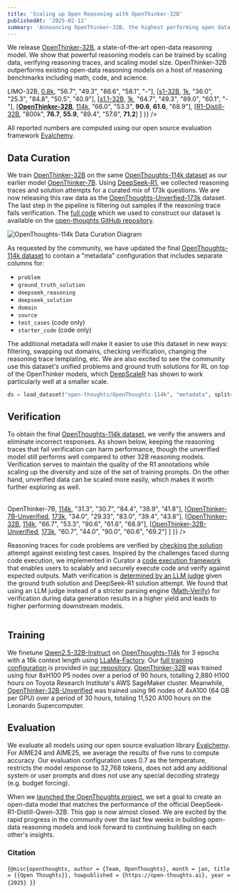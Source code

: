 ```yaml
---
title: 'Scaling up Open Reasoning with OpenThinker-32B'
publishedAt: '2025-02-12'
summary: 'Announcing OpenThinker-32B, the highest performing open data reasoning model to date.'
---
```

We release [OpenThinker-32B](https://huggingface.co/open-thoughts/OpenThinker-32B), a state-of-the-art open-data reasoning model. We show that powerful reasoning models can be trained by scaling data, verifying reasoning traces, and scaling model size. OpenThinker-32B outperforms existing open-data reasoning models on a host of reasoning benchmarks including math, code, and science.

<Table
  data={{
    headers: [
      "Model",
      "Dataset",
      "AIME24",
      "AIME25 I",
      "MATH500",
      "GPQA-D",
      "LCBv2"
    ],
    rows: [
      [<a href='https://huggingface.co/GAIR/LIMO'>LIMO-32B</a>, <a href="https://huggingface.co/datasets/GAIR/LIMO">0.8k</a>, "56.7", "49.3", "86.6", "58.1", "-"],
      [<a href='https://huggingface.co/simplescaling/s1-32B'>s1-32B</a>, <a href="https://huggingface.co/datasets/simplescaling/s1K">1k</a>, "36.0", "25.3", "84.8", "50.5", "40.9"],
      [<a href='https://huggingface.co/simplescaling/s1.1-32B'>s1.1-32B</a>, <a href="https://huggingface.co/datasets/simplescaling/s1K-1.1">1k</a>, "64.7", "49.3", "89.0", "60.1", "-"],
      [<a href='https://huggingface.co/open-thoughts/OpenThinker-32B'><b>OpenThinker-32B</b></a>, <a href="https://huggingface.co/datasets/open-thoughts/OpenThoughts-114k">114k</a>, "66.0", "53.3", <b>90.6</b>, <b>61.6</b>, "68.9"],
      [<a href='https://huggingface.co/deepseek-ai/DeepSeek-R1-Distill-Qwen-32B'>R1-Distill-32B</a>, "800k", <b>76.7</b>, <b>55.9</b>, "89.4", "57.6", <b>71.2</b>]
    ]
  }}
/>

All reported numbers are computed using our open source evaluation framework [Evalchemy](https://github.com/mlfoundations/evalchemy). 

## Data Curation
We train [OpenThinker-32B](https://huggingface.co/open-thoughts/OpenThinker-32B) on the same [OpenThoughts-114k dataset](https://huggingface.co/datasets/open-thoughts/OpenThoughts-114k) as our earlier model [OpenThinker-7B](https://huggingface.co/open-thoughts/OpenThinker-7B). Using [DeepSeek-R1](https://github.com/deepseek-ai/DeepSeek-R1), we collected reasoning traces and solution attempts for a curated mix of 173k questions. We are now releasing this raw data as the [OpenThoughts-Unverfied-173k](https://huggingface.co/datasets/open-thoughts/OpenThoughts-Unverified-173k) dataset. The last step in the pipeline is filtering out samples if the reasoning trace fails verification. The [full code](https://github.com/open-thoughts/open-thoughts/tree/main/open_thoughts) which we used to construct our dataset is available on the [open-thoughts GitHub repository](https://github.com/open-thoughts/open-thoughts). 

<div className="flex justify-center my-8">
  <Image
    src="/openthoughts-114k-diagram.png"
    alt="OpenThoughts-114k Data Curation Diagram"
    width={600}
    height={400}
    className="rounded-lg"
  />
</div>

As requested by the community, we have updated the final [OpenThoughts-114k dataset](https://huggingface.co/datasets/open-thoughts/OpenThoughts-114k) to contain a "metadata" configuration that includes separate columns for:
- `problem`
- `ground_truth_solution`
- `deepseek_reasoning`
- `deepseek_solution`
- `domain`
- `source`
- `test_cases` (code only)
- `starter_code` (code only) 

The additional metadata will make it easier to use this dataset in new ways: filtering, swapping out domains, checking verification, changing the reasoning trace templating, etc. We are also excited to see the community use this dataset's unified problems and ground truth solutions for RL on top of the OpenThinker models, which [DeepScaleR](https://pretty-radio-b75.notion.site/DeepScaleR-Surpassing-O1-Preview-with-a-1-5B-Model-by-Scaling-RL-19681902c1468005bed8ca303013a4e2) has shown to work particularly well at a smaller scale.

```python
ds = load_dataset("open-thoughts/OpenThoughts-114k", "metadata", split="train")
```

## Verification

To obtain the final [OpenThoughts-114k dataset](https://huggingface.co/datasets/open-thoughts/OpenThoughts-114k), we verify the answers and eliminate incorrect responses. As shown below, keeping the reasoning traces that fail verification can harm performance, though the unverified model still performs well compared to other 32B reasoning models. Verification serves to maintain the quality of the R1 annotations while scaling up the diversity and size of the set of training prompts. On the other hand, unverified data can be scaled more easily, which makes it worth further exploring as well.

<Table
  data={{
    headers: [
      "Model",
      "Dataset",
      "AIME24",
      "AIME25 I",
      "MATH500",
      "GPQA-D",
      "LCBv2"
    ],
    rows: [
      [<a href="https://huggingface.co/open-thoughts/OpenThinker-7B">OpenThinker-7B</a>, <a href="https://huggingface.co/datasets/open-thoughts/OpenThoughts-114k">114k</a>, "31.3", "30.7", "84.4", "38.9", "41.8"],
      [<a href="https://huggingface.co/open-thoughts/OpenThinker-7B-Unverified">OpenThinker-7B-Unverified</a>, <a href="https://huggingface.co/datasets/open-thoughts/OpenThoughts-Unverified-173k">173k</a>, "34.0", "29.33", "83.0", "39.4", "43.8"],
      [<a href="https://huggingface.co/open-thoughts/OpenThinker-32B">OpenThinker-32B</a>, <a href="https://huggingface.co/datasets/open-thoughts/OpenThoughts-114k">114k</a>, "66.7", "53.3", "90.6", "61.6", "68.9"],
      [<a href="https://huggingface.co/open-thoughts/OpenThinker-32B-Unverified">OpenThinker-32B-Unverified</a>, <a href="https://huggingface.co/datasets/open-thoughts/OpenThoughts-Unverified-173k">173k</a>, "60.7", "44.0", "90.0", "60.6", "69.2"]
    ]
  }}
/>

Reasoning traces for code problems are verified by [checking the solution](https://github.com/bespokelabsai/curator/tree/main/examples/bespoke-stratos-data-generation/util) attempt against existing test cases. Inspired by the challenges faced during code execution, we implemented in Curator a [code execution framework](https://github.com/bespokelabsai/curator/tree/main/examples/code-execution) that enables users to scalably and securely execute code and verify against expected outputs. Math verification is [determined by an LLM judge](https://github.com/open-thoughts/open-thoughts/blob/main/open_thoughts/math/judge.py#L19-L29) given the ground truth solution and DeepSeek-R1 solution attempt. We found that using an LLM judge instead of a stricter parsing engine ([Math-Verify](https://github.com/huggingface/Math-Verify)) for verification during data generation results in a higher yield and leads to higher performing downstream models. 

<Table
  data={{
    headers: [
      "Data Generation Verifier",
      "Dataset",
      "Evaluation Verifier",
      "AIME25 I",
      "MATH500"
    ],
    rows: [
      ["LLM judge (OpenThinker-7B)", "114k", "Hendrycks (default)", "31.3", "84.4"],
      ["LLM judge (OpenThinker-7B)", "83k", "Math-Verify", "44.0", "89.0"],
      ["Math-Verify", "114k", "Hendrycks (default)", "23.0", "55.0"],
      ["Math-Verify", "83k", "Math-Verify", "22.7", "82.2"]
    ]
  }}
/>

## Training
We finetune [Qwen2.5-32B-Instruct](https://huggingface.co/Qwen/Qwen2.5-32B-Instruct) on [OpenThoughts-114k](https://huggingface.co/datasets/open-thoughts/OpenThoughts-114k) for 3 epochs with a 16k context length using [LLaMa-Factory](https://github.com/hiyouga/LLaMA-Factory). Our [full training configuration](https://github.com/open-thoughts/open-thoughts/blob/main/train/OpenThinker-32B.yaml) is provided in [our repository](https://github.com/open-thoughts/open-thoughts). [OpenThinker-32B](https://huggingface.co/open-thoughts/OpenThinker-32B) was trained using four 8xH100 P5 nodes over a period of 90 hours, totalling 2,880 H100 hours on Toyota Research Institute's AWS SageMaker cluster. Meanwhile, [OpenThinker-32B-Unverified](https://huggingface.co/open-thoughts/OpenThinker-32B-Unverified) was trained using 96 nodes of 4xA100 (64 GB per GPU) over a period of 30 hours, totaling 11,520 A100 hours on the Leonardo Supercomputer.

## Evaluation
We evaluate all models using our open source evaluation library [Evalchemy](https://github.com/mlfoundations/evalchemy). For AIME24 and AIME25, we average the results of five runs to compute accuracy. Our evaluation configuration uses 0.7 as the temperature, restricts the model response to 32,768 tokens, does not add any additional system or user prompts and does not use any special decoding strategy (e.g. budget forcing).

When we [launched the OpenThoughts project](https://www.open-thoughts.ai/blog/launch), we set a goal to create an open-data model that matches the performance of the official DeepSeek-R1-Distill-Qwen-32B. This gap is now almost closed. We are excited by the rapid progress in the community over the last few weeks in building open-data reasoning models and look forward to continuing building on each other's insights. 

### Citation
<Citation>{`@misc{openthoughts,
  author = {Team, OpenThoughts},
  month = jan,
  title = {{Open Thoughts}},
  howpublished = {https://open-thoughts.ai},
  year = {2025}
}`}</Citation>

